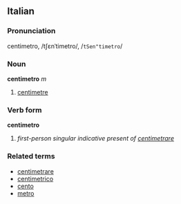 ==Italian==
===Pronunciation===
centimetro, /tʃɛnˈtimetro/, /<tt>tSen"timetro</tt>/
===Noun===
'''centimetro''' ''m''

# [[centimetre]]

===Verb form===
'''centimetro'''

# ''first-person singular indicative present of [[centimetrare]]''

===Related terms===
*[[centimetrare]]
*[[centimetrico]]
*[[cento]]
*[[metro]]